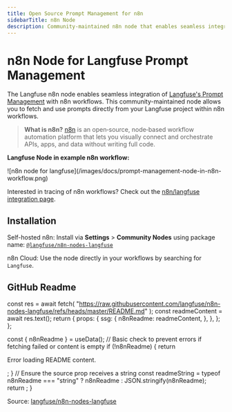 ```yaml
---
title: Open Source Prompt Management for n8n
sidebarTitle: n8n Node
description: Community-maintained n8n node that enables seamless integration of Langfuse prompt management capabilities into n8n workflows.
---
```


# n8n Node for Langfuse Prompt Management


The Langfuse n8n node enables seamless integration of [Langfuse's Prompt Management](/docs/prompts/get-started) with n8n workflows. This community-maintained node allows you to fetch and use prompts directly from your Langfuse project within n8n workflows.

> **What is n8n?** [n8n](https://github.com/n8n-io/n8n) is an open‑source, node‑based workflow automation platform that lets you visually connect and orchestrate APIs, apps, and data without writing full code.

**Langfuse Node in example n8n workflow:**

<Frame fullWidth>
  ![n8n node for
  langfuse](/images/docs/prompt-management-node-in-n8n-workflow.png)
</Frame>

<Callout type="info">

Interested in tracing of n8n workflows? Check out the [n8n/langfuse integration page](/integrations/no-code/n8n).

</Callout>

## Installation

Self-hosted n8n: Install via **Settings** > **Community Nodes** using package name: [`@langfuse/n8n-nodes-langfuse`](https://www.npmjs.com/package/@langfuse/n8n-nodes-langfuse)

n8n Cloud: Use the node directly in your workflows by searching for `Langfuse`.

## GitHub Readme


  const res = await fetch(
    "https://raw.githubusercontent.com/langfuse/n8n-nodes-langfuse/refs/heads/master/README.md"
  );
  const readmeContent = await res.text();
  return {
    props: {
      ssg: {
        n8nReadme: readmeContent,
      },
    },
  };
};

  const { n8nReadme } = useData();
  // Basic check to prevent errors if fetching failed or content is empty
  if (!n8nReadme) {
    return <p>Error loading README content.</p>;
  }
  // Ensure the source prop receives a string
  const readmeString =
    typeof n8nReadme === "string" ? n8nReadme : JSON.stringify(n8nReadme);
  return <Playground source={readmeString} />;
}

<div className="p-6 mt-6 border bg-card rounded-md">
  <N8nNodeReadme />
</div>

Source: [langfuse/n8n-nodes-langfuse](https://github.com/langfuse/n8n-nodes-langfuse)
